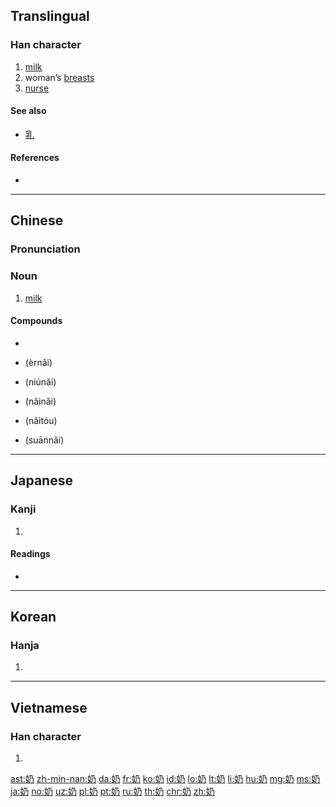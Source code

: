 {{also|嬭}}
==Translingual==

===Han character===
{{Han char|rn=38|rad=女|as=02|sn=5|four=47427|canj=VNHS|ids=⿰女乃}}

# [[milk]]
# woman’s [[breast]]s
# [[nurse]]

====See also====
* [[乳]]

====References====
* {{Han ref|kx=0255.021|dkj=06043|dj=0518.030|hdz=21024.060|uh=5976|ud=22902|bh=A5A4|bd=42404}}

----

==Chinese==
{{zh-forms}}

===Pronunciation===
{{theaji|leng/ni/nai/ne}}
{{zh-pron
|m=nǎi |ma=Zh-nai.ogg
|c=naai5,naai4,naai1
|h=pfs=
|md=
|mn=leng/ni/nai/ne
|w=
|mc=y
|oc=y
|cat=n
}}

===Noun===
{{zh-noun}}

# [[milk]]

====Compounds====
* {{zh-l|師奶}}
* {{zh-l|二奶}} (èrnǎi)
* {{zh-l|牛奶}} (niúnăi)
* {{zh-l|奶奶}} (nǎinǎi)
* {{zh-l|奶頭}} (nǎitóu)
* {{zh-l|酸奶}} (suānnǎi)

----

==Japanese==

===Kanji===
{{ja-kanji|grade=|rs=女02}}

# {{defn|lang=ja|sort=女02}}

====Readings====
* {{ja-readings|on=[[だい]] (dai), [[ね]] (ne), [[ない]] (nai)|kun=[[ちち]] (chichi), [[はぐくむ]] (hagukumu)}}

----

==Korean==

===Hanja===
{{ko-hanja|hangeul=내|rv=nae|mr=nae}}

# {{defn|lang=ko|sort=女02}}

----

==Vietnamese==

===Han character===
{{vi-hantu|[[nãi]], [[nái]]|rs=女02}}

# {{defn|lang=vi|sort=女02}}

[[ast:奶]]
[[zh-min-nan:奶]]
[[da:奶]]
[[fr:奶]]
[[ko:奶]]
[[id:奶]]
[[lo:奶]]
[[lt:奶]]
[[li:奶]]
[[hu:奶]]
[[mg:奶]]
[[ms:奶]]
[[ja:奶]]
[[no:奶]]
[[uz:奶]]
[[pl:奶]]
[[pt:奶]]
[[ru:奶]]
[[th:奶]]
[[chr:奶]]
[[zh:奶]]